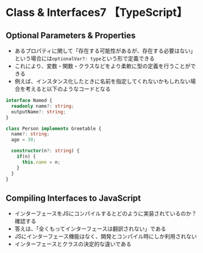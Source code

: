 # Class & Interfaces7 【TypeScript】

## Optional Parameters & Properties
- あるプロパティに関して「存在する可能性があるが、存在する必要はない」という場合には`optionalVar?: type`という形で定義できる
- これにより、変数・関数・クラスなどをより柔軟に型の定義を行うことができる
- 例えば、インスタンス化したときに名前を指定してくれないかもしれない場合を考えると以下のようなコードとなる
```ts
interface Named {
  readonly name?: string;
  outputName?: string;
}

class Person implements Greetable {
  name?: string;
  age = 30;

  constructor(n?: string) {
    if(n) {
      this.name = n;
    }
  }
}
```



## Compiling Interfaces to JavaScript
- インターフェースをJSにコンパイルするとどのように実装されているのか？確認する
- 答えは、「全くもってインターフェースは翻訳されない」である
- JSにインターフェース機能はなく、開発とコンパイル時にしか利用されない
- インターフェースとクラスの決定的な違いである

